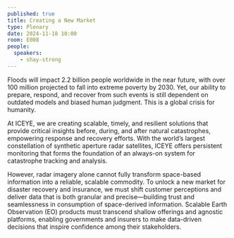 ```yaml
---
published: true
title: Creating a New Market
type: Plenary
date: 2024-11-18 10:00
room: E008
people:
  speakers:
    - shay-strong
---
```

Floods will impact 2.2 billion people worldwide in the near future, with over 100 million projected to fall into extreme poverty by 2030. Yet, our ability to prepare, respond, and recover from such events is still dependent on outdated models and biased human judgment. This is a global crisis for humanity.

At ICEYE, we are creating scalable, timely, and resilient solutions that provide critical insights before, during, and after natural catastrophes, empowering response and recovery efforts. With the world’s largest constellation of synthetic aperture radar satellites, ICEYE offers persistent monitoring that forms the foundation of an always-on system for catastrophe tracking and analysis.

However, radar imagery alone cannot fully transform space-based information into a reliable, scalable commodity. To unlock a new market for disaster recovery and insurance, we must shift customer perceptions and deliver data that is both granular and precise—building trust and seamlessness in consumption of space-derived information. Scalable Earth Observation (EO) products must transcend shallow offerings and agnostic platforms, enabling governments and insurers to make data-driven decisions that inspire confidence among their stakeholders.